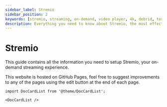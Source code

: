```yaml
---
sidebar_label: Stremio
sidebar_position: 2
keywords: [stremio, streaming, on-demand, video player, 4k, debrid, torrenting, streaming service, addons, media player, streamer, streaming service, movies, tv shows, streaming service, streaming app, streaming device, streaming platform, movie website, free movie, stremio guide]
description: Everything you need to know about Stremio, the most effective way to stream movies and TV shows.
---
```

# Stremio 
This guide contains all the information you need to setup Stremio, your on-demand streaming experience. 

This website is hosted on GitHub Pages, feel free to suggest improvements to any of the pages using the edit button at the end of each page.

```mdx-code-block
import DocCardList from '@theme/DocCardList';

<DocCardList />
```
